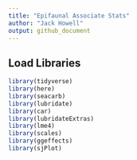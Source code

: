 ```yaml
---
title: "Epifaunal Associate Stats"
author: "Jack Howell"
output: github_document
---
```


## Load Libraries
```r
library(tidyverse)
library(here)
library(seacarb)
library(lubridate)
library(car)
library(lubridateExtras)
library(lme4)
library(scales)
library(ggeffects)
library(sjPlot)
```


```r

```


